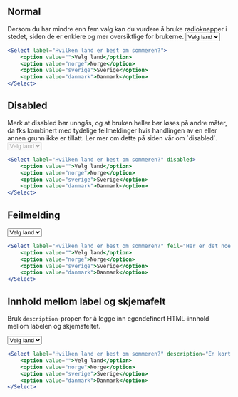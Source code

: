 
## Normal

<Alertstripe type="info">
    Dersom du har mindre enn fem valg kan du vurdere å 
    bruke <Lenke href="/components/radio">radioknapper</Lenke> i stedet, 
    siden de er enklere og mer oversiktlige for brukerne.
</Alertstripe>

<Example>
    <Select label="Hvilken land er best om sommeren?">
        <option value="">Velg land</option>
        <option value="norge">Norge</option>
        <option value="sverige">Sverige</option>
        <option value="danmark">Danmark</option>
    </Select>
</Example>

```jsx
<Select label="Hvilken land er best om sommeren?">
    <option value="">Velg land</option>
    <option value="norge">Norge</option>
    <option value="sverige">Sverige</option>
    <option value="danmark">Danmark</option>
</Select>
```

## Disabled

<Alertstripe type="advarsel">
    Merk at disabled bør unngås, og at bruken heller bør løses på andre måter, da fks
    kombinert med tydelige feilmeldinger hvis handlingen av en eller annen grunn ikke er
    tillatt. Ler mer om dette på <Lenke href="/accessibility/disabled">siden vår om `disabled`</Lenke>.
</Alertstripe>

<Example>
    <Select label="Hvilken land er best om sommeren?" disabled>
        <option value="">Velg land</option>
        <option value="norge">Norge</option>
        <option value="sverige">Sverige</option>
        <option value="danmark">Danmark</option>
    </Select>
</Example>

```jsx
<Select label="Hvilken land er best om sommeren?" disabled>
    <option value="">Velg land</option>
    <option value="norge">Norge</option>
    <option value="sverige">Sverige</option>
    <option value="danmark">Danmark</option>
</Select>
```

## Feilmelding

<Example>
    <Select label="Hvilken land er best om sommeren?" feil="Her er det noe feil">
        <option value="">Velg land</option>
        <option value="norge">Norge</option>
        <option value="sverige">Sverige</option>
        <option value="danmark">Danmark</option>
    </Select>
</Example>

```jsx
<Select label="Hvilken land er best om sommeren?" feil="Her er det noe feil">
    <option value="">Velg land</option>
    <option value="norge">Norge</option>
    <option value="sverige">Sverige</option>
    <option value="danmark">Danmark</option>
</Select>
```

## Innhold mellom label og skjemafelt

Bruk `description`-propen for å legge inn egendefinert HTML-innhold mellom labelen og skjemafeltet.

<Example>
    <Select label="Hvilken land er best om sommeren?" description="En kort beskrivelse av listen">
        <option value="">Velg land</option>
        <option value="norge">Norge</option>
        <option value="sverige">Sverige</option>
        <option value="danmark">Danmark</option>
    </Select>
</Example>

```jsx
<Select label="Hvilken land er best om sommeren?" description="En kort beskrivelse av listen">
    <option value="">Velg land</option>
    <option value="norge">Norge</option>
    <option value="sverige">Sverige</option>
    <option value="danmark">Danmark</option>
</Select>
```
